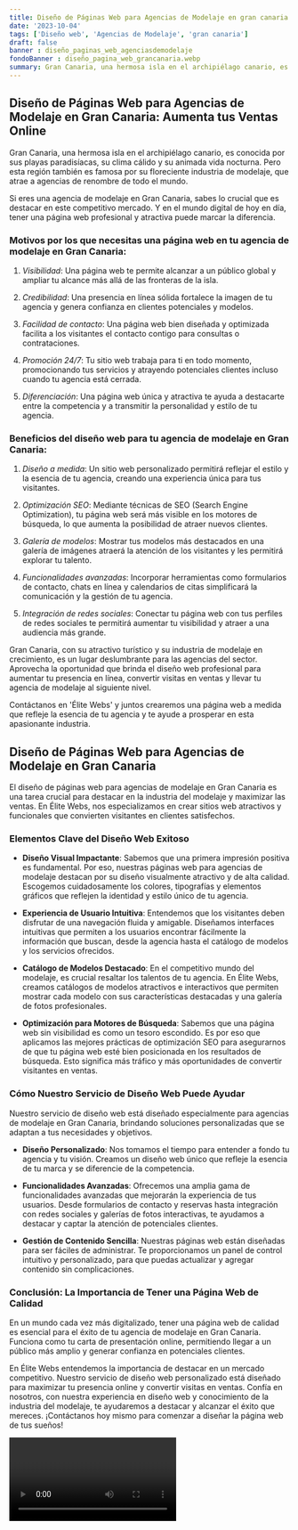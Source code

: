 ```yaml
---
title: Diseño de Páginas Web para Agencias de Modelaje en gran canaria
date: '2023-10-04'
tags: ['Diseño web', 'Agencias de Modelaje', 'gran canaria']
draft: false
banner : diseño_paginas_web_agenciasdemodelaje
fondoBanner : diseño_pagina_web_grancanaria.webp
summary: Gran Canaria, una hermosa isla en el archipiélago canario, es conocida por sus playas paradisíacas, su clima cálido y su animada vida nocturna. Pero esta región también es famosa por su floreciente industria de modelaje, que atrae a agencias de renombre de todo el mundo.
---
```


## Diseño de Páginas Web para Agencias de Modelaje en Gran Canaria: Aumenta tus Ventas Online

Gran Canaria, una hermosa isla en el archipiélago canario, es conocida por sus playas paradisíacas, su clima cálido y su animada vida nocturna. Pero esta región también es famosa por su floreciente industria de modelaje, que atrae a agencias de renombre de todo el mundo.

Si eres una agencia de modelaje en Gran Canaria, sabes lo crucial que es destacar en este competitivo mercado. Y en el mundo digital de hoy en día, tener una página web profesional y atractiva puede marcar la diferencia.

### Motivos por los que necesitas una página web en tu agencia de modelaje en Gran Canaria:

1. *Visibilidad*: Una página web te permite alcanzar a un público global y ampliar tu alcance más allá de las fronteras de la isla.

2. *Credibilidad*: Una presencia en línea sólida fortalece la imagen de tu agencia y genera confianza en clientes potenciales y modelos.

3. *Facilidad de contacto*: Una página web bien diseñada y optimizada facilita a los visitantes el contacto contigo para consultas o contrataciones.

4. *Promoción 24/7*: Tu sitio web trabaja para ti en todo momento, promocionando tus servicios y atrayendo potenciales clientes incluso cuando tu agencia está cerrada.

5. *Diferenciación*: Una página web única y atractiva te ayuda a destacarte entre la competencia y a transmitir la personalidad y estilo de tu agencia.

### Beneficios del diseño web para tu agencia de modelaje en Gran Canaria:

1. *Diseño a medida*: Un sitio web personalizado permitirá reflejar el estilo y la esencia de tu agencia, creando una experiencia única para tus visitantes.

2. *Optimización SEO*: Mediante técnicas de SEO (Search Engine Optimization), tu página web será más visible en los motores de búsqueda, lo que aumenta la posibilidad de atraer nuevos clientes.

3. *Galería de modelos*: Mostrar tus modelos más destacados en una galería de imágenes atraerá la atención de los visitantes y les permitirá explorar tu talento.

4. *Funcionalidades avanzadas*: Incorporar herramientas como formularios de contacto, chats en línea y calendarios de citas simplificará la comunicación y la gestión de tu agencia.

5. *Integración de redes sociales*: Conectar tu página web con tus perfiles de redes sociales te permitirá aumentar tu visibilidad y atraer a una audiencia más grande.

Gran Canaria, con su atractivo turístico y su industria de modelaje en crecimiento, es un lugar deslumbrante para las agencias del sector. Aprovecha la oportunidad que brinda el diseño web profesional para aumentar tu presencia en línea, convertir visitas en ventas y llevar tu agencia de modelaje al siguiente nivel.

Contáctanos en 'Élite Webs' y juntos crearemos una página web a medida que refleje la esencia de tu agencia y te ayude a prosperar en esta apasionante industria.

<GifSeo />

<Cta />

## Diseño de Páginas Web para Agencias de Modelaje en Gran Canaria

El diseño de páginas web para agencias de modelaje en Gran Canaria es una tarea crucial para destacar en la industria del modelaje y maximizar las ventas. En Élite Webs, nos especializamos en crear sitios web atractivos y funcionales que convierten visitantes en clientes satisfechos.

### Elementos Clave del Diseño Web Exitoso

- **Diseño Visual Impactante**: Sabemos que una primera impresión positiva es fundamental. Por eso, nuestras páginas web para agencias de modelaje destacan por su diseño visualmente atractivo y de alta calidad. Escogemos cuidadosamente los colores, tipografías y elementos gráficos que reflejen la identidad y estilo único de tu agencia.

- **Experiencia de Usuario Intuitiva**: Entendemos que los visitantes deben disfrutar de una navegación fluida y amigable. Diseñamos interfaces intuitivas que permiten a los usuarios encontrar fácilmente la información que buscan, desde la agencia hasta el catálogo de modelos y los servicios ofrecidos. 

- **Catálogo de Modelos Destacado**: En el competitivo mundo del modelaje, es crucial resaltar los talentos de tu agencia. En Élite Webs, creamos catálogos de modelos atractivos e interactivos que permiten mostrar cada modelo con sus características destacadas y una galería de fotos profesionales. 

- **Optimización para Motores de Búsqueda**: Sabemos que una página web sin visibilidad es como un tesoro escondido. Es por eso que aplicamos las mejores prácticas de optimización SEO para asegurarnos de que tu página web esté bien posicionada en los resultados de búsqueda. Esto significa más tráfico y más oportunidades de convertir visitantes en ventas.

### Cómo Nuestro Servicio de Diseño Web Puede Ayudar

Nuestro servicio de diseño web está diseñado especialmente para agencias de modelaje en Gran Canaria, brindando soluciones personalizadas que se adaptan a tus necesidades y objetivos.

- **Diseño Personalizado**: Nos tomamos el tiempo para entender a fondo tu agencia y tu visión. Creamos un diseño web único que refleje la esencia de tu marca y se diferencie de la competencia.

- **Funcionalidades Avanzadas**: Ofrecemos una amplia gama de funcionalidades avanzadas que mejorarán la experiencia de tus usuarios. Desde formularios de contacto y reservas hasta integración con redes sociales y galerías de fotos interactivas, te ayudamos a destacar y captar la atención de potenciales clientes.

- **Gestión de Contenido Sencilla**: Nuestras páginas web están diseñadas para ser fáciles de administrar. Te proporcionamos un panel de control intuitivo y personalizado, para que puedas actualizar y agregar contenido sin complicaciones.

### Conclusión: La Importancia de Tener una Página Web de Calidad

En un mundo cada vez más digitalizado, tener una página web de calidad es esencial para el éxito de tu agencia de modelaje en Gran Canaria. Funciona como tu carta de presentación online, permitiendo llegar a un público más amplio y generar confianza en potenciales clientes.

En Élite Webs entendemos la importancia de destacar en un mercado competitivo. Nuestro servicio de diseño web personalizado está diseñado para maximizar tu presencia online y convertir visitas en ventas. Confía en nosotros, con nuestra experiencia en diseño web y conocimiento de la industria del modelaje, te ayudaremos a destacar y alcanzar el éxito que mereces. ¡Contáctanos hoy mismo para comenzar a diseñar la página web de tus sueños!

<Video />

<CtaBot job='Agencias de Modelaje' city='gran canaria'/>

<Gmaps query='gran canaria+españa+maps' />